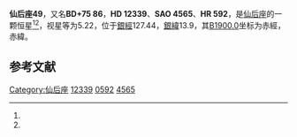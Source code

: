 {{Starbox begin
| name = 仙后座49
}}
{{Starbox observe
| epoch = [[J2000.0|J2000.0]]
| constell = [[仙后座|仙后座]]<ref name=SIMBAD>{{cite web
 | url=http://simbad.u-strasbg.fr/simbad/sim-id?Ident=HR+592
 | title =Pulsating variable Star
 | publisher=Centre de Données astronomiques de Strasbourg
 | work=SIMBAD
 | accessdate=2012-07-13}}</ref><ref name=DATA>{{cite web
 | url=http://vizier.u-strasbg.fr/viz-bin/VizieR-5?-out.add=.&-source=5050&-corr=PK=HR&-out.max=9999&HR=592
 | title =VizieR Detailed Page
 | accessdate=2012-07-13}}</ref>
| 星官 = 
| ra = {{RA|2|5|31.2}}<ref name=SIMBAD /><ref name=DATA />
| dec = {{DEC|+76|6|54}}<ref name=SIMBAD /><ref name=DATA />
| appmag_v = 5.22<ref name=SIMBAD /><ref name=DATA />
}}
{{Starbox character
| class = G8III<ref name=SIMBAD /><ref name=DATA />
| b-v = 0.95<ref name=SIMBAD /><ref name=DATA />
| u-b = 0.75<ref name=SIMBAD /><ref name=DATA />
| r-i = <ref name=SIMBAD /><ref name=DATA />
| variable = 
}}
{{Starbox astrometry
| radial_v = 0.75
| prop_mo_ra = 0
| parallax = 0.022
| p_error = 
}}
{{Starbox catalog
| names =BD+75 86，[[SAO星表|SAO]] 4565，[[HD星表|HD]] 12339，[[HR星表|HR]] 592}}
{{Starbox reference |Simbad=HR+592}}
{{Starbox end}}

'''仙后座49'''，又名'''BD+75 86'''，'''HD 12339'''、'''SAO 4565'''、'''HR 592'''，是[[仙后座|仙后座]]的一颗恒星<ref name=SIMBAD /><ref name=DATA />，视星等为5.22，位于[[銀道座標系|銀經]]127.44，[[銀道座標系|銀緯]]13.9，其[[B1900.0|B1900.0]]坐标为赤經{{RA|1|55|57.4}}，赤緯{{DEC|+75|13.9|4}}。

== 参考文献 ==
{{reflist}}

{{star-stub}}

{{仙后座恒星}}
[[Category:仙后座|Category:仙后座]]
[[Category:HD和HDE天體|12339]]
[[Category:HR天體|0592]]
[[Category:SAO天體|4565]]